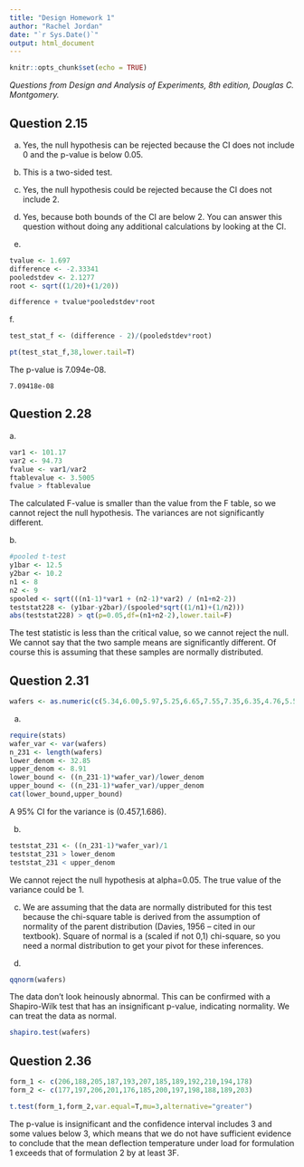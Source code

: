 ```yaml
---
title: "Design Homework 1"
author: "Rachel Jordan"
date: "`r Sys.Date()`"
output: html_document
---
```


```r
knitr::opts_chunk$set(echo = TRUE)
```

*Questions from Design and Analysis of Experiments, 8th edition, Douglas C. Montgomery.*

## Question 2.15

a)  Yes, the null hypothesis can be rejected because the CI does not include 0 and the p-value is below 0.05.

b)  This is a two-sided test.

c)  Yes, the null hypothesis could be rejected because the CI does not include 2.

d)  Yes, because both bounds of the CI are below 2. You can answer this question without doing any additional calculations by looking at the CI.

e)  

```r
tvalue <- 1.697
difference <- -2.33341
pooledstdev <- 2.1277
root <- sqrt((1/20)+(1/20))

difference + tvalue*pooledstdev*root
```

f\.

```r
test_stat_f <- (difference - 2)/(pooledstdev*root)

pt(test_stat_f,38,lower.tail=T)
```

The p-value is 7.094e-08.

    7.09418e-08

## Question 2.28

a\.

```r
var1 <- 101.17
var2 <- 94.73
fvalue <- var1/var2
ftablevalue <- 3.5005
fvalue > ftablevalue
```

The calculated F-value is smaller than the value from the F table, so we cannot reject the null hypothesis. The variances are not significantly different.

b\.

```r
#pooled t-test
y1bar <- 12.5
y2bar <- 10.2
n1 <- 8
n2 <- 9
spooled <- sqrt(((n1-1)*var1 + (n2-1)*var2) / (n1+n2-2))
teststat228 <- (y1bar-y2bar)/(spooled*sqrt((1/n1)+(1/n2)))
abs(teststat228) > qt(p=0.05,df=(n1+n2-2),lower.tail=F)
```

The test statistic is less than the critical value, so we cannot reject the null. We cannot say that the two sample means are significantly different. Of course this is assuming that these samples are normally distributed.

## Question 2.31

```r
wafers <- as.numeric(c(5.34,6.00,5.97,5.25,6.65,7.55,7.35,6.35,4.76,5.54,5.44,4.61,5.98,5.62,4.39,6.00,7.25,6.21,4.98,5.32))
```

a)  

```r
require(stats)
wafer_var <- var(wafers)
n_231 <- length(wafers)
lower_denom <- 32.85
upper_denom <- 8.91
lower_bound <- ((n_231-1)*wafer_var)/lower_denom
upper_bound <- ((n_231-1)*wafer_var)/upper_denom
cat(lower_bound,upper_bound)
```

A 95% CI for the variance is (0.457,1.686).

b)  

```r
teststat_231 <- ((n_231-1)*wafer_var)/1
teststat_231 > lower_denom
teststat_231 < upper_denom
```

We cannot reject the null hypothesis at alpha=0.05. The true value of the variance could be 1.

c)  We are assuming that the data are normally distributed for this test because the chi-square table is derived from the assumption of normality of the parent distribution (Davies, 1956 -- cited in our textbook). Square of normal is a (scaled if not 0,1) chi-square, so you need a normal distribution to get your pivot for these inferences.

d)  

```r
qqnorm(wafers)
```

The data don't look heinously abnormal. This can be confirmed with a Shapiro-Wilk test that has an insignificant p-value, indicating normality. We can treat the data as normal.

```r
shapiro.test(wafers)
```

## Question 2.36

```r
form_1 <- c(206,188,205,187,193,207,185,189,192,210,194,178)
form_2 <- c(177,197,206,201,176,185,200,197,198,188,189,203)

t.test(form_1,form_2,var.equal=T,mu=3,alternative="greater")
```

The p-value is insignificant and the confidence interval includes 3 and some values below 3, which means that we do not have sufficient evidence to conclude that the mean deflection temperature under load for formulation 1 exceeds that of formulation 2 by at least 3F.
